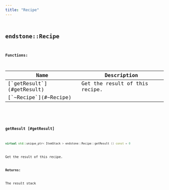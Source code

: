 ```yaml
---
title: "Recipe"
---
```


## <code className="doc-symbol doc-symbol-class"/> endstone::Recipe

















**Functions:**

<table>
<thead>
   <tr>
      <th>Name</th>
      <th>Description</th>
   </tr>
</thead>
<tbody>
<tr key="classendstone_1_1_recipe_1a9aa7cfa8bcb947ef1a0ad139ee68df1e">
    <td>[`getResult`](#getResult)</td>
    <td>Get the result of this recipe.</td>
</tr>
<tr key="classendstone_1_1_recipe_1a7c54e5660b82baa721fa86ebb1e55638">
    <td>[`~Recipe`](#~Recipe)</td>
    <td></td>
</tr>
</tbody>
</table>

### <code className="doc-symbol doc-symbol-function"/> getResult [#getResult]

```cpp
virtual std::unique_ptr< ItemStack > endstone::Recipe::getResult () const = 0
```

Get the result of this recipe.



**Returns:**

The result stack 





        